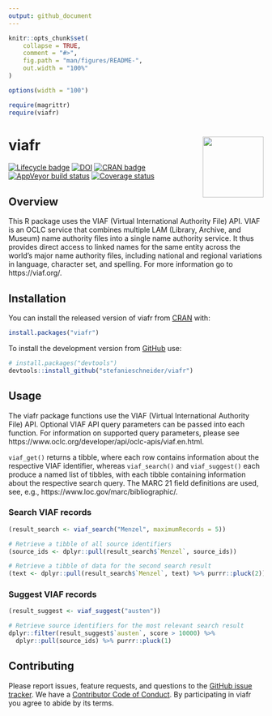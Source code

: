 ```yaml
---
output: github_document
---
```


<!-- README.md is generated from README.Rmd. Please edit that file -->

```r
knitr::opts_chunk$set(
	collapse = TRUE,
	comment = "#>",
	fig.path = "man/figures/README-",
	out.width = "100%"
)

options(width = "100")

require(magrittr)
require(viafr)
```

# viafr <img src="man/figures/logo.png" align="right" width="120" />

[![Lifecycle badge](https://img.shields.io/badge/lifecycle-maturing-blue.svg)](https://lifecycle.r-lib.org/articles/stages.html#maturing)
[![DOI](https://zenodo.org/badge/DOI/10.5281/zenodo.3265046.svg)](https://doi.org/10.5281/zenodo.3265046)
[![CRAN badge](http://www.r-pkg.org/badges/version/viafr)](https://cran.r-project.org/package=viafr)
[![AppVeyor build status](https://ci.appveyor.com/api/projects/status/github/stefanieschneider/viafr?branch=master&svg=true)](https://ci.appveyor.com/project/stefanieschneider/viafr)
[![Coverage status](https://codecov.io/github/stefanieschneider/viafr/coverage.svg?branch=master)](https://codecov.io/github/stefanieschneider/viafr?branch=master)

## Overview

This R package uses the VIAF (Virtual International Authority File) API. VIAF is an OCLC service that combines multiple LAM (Library, Archive, and Museum) name authority files into a single name authority service. It thus provides direct access to linked names for the same entity across the world's major name authority files, including national and regional variations in language, character set, and spelling. For more information go to https://viaf.org/.

## Installation

You can install the released version of viafr from [CRAN](https://CRAN.R-project.org) with:

```r
install.packages("viafr")
```

To install the development version from [GitHub](https://github.com/stefanieschneider/viafr) use:

```r
# install.packages("devtools")
devtools::install_github("stefanieschneider/viafr")
```

## Usage

The viafr package functions use the VIAF (Virtual International Authority File) API. Optional VIAF API query parameters can be passed into each function. For information on supported query parameters, please see https://www.oclc.org/developer/api/oclc-apis/viaf.en.html.

`viaf_get()` returns a tibble, where each row contains information about the respective VIAF identifier, whereas `viaf_search()` and `viaf_suggest()` each produce a named list of tibbles, with each tibble containing information about the respective search query. The MARC 21 field definitions are used, see, e.g., https://www.loc.gov/marc/bibliographic/.

### Search VIAF records

```r
(result_search <- viaf_search("Menzel", maximumRecords = 5))

# Retrieve a tibble of all source identifiers
(source_ids <- dplyr::pull(result_search$`Menzel`, source_ids))

# Retrieve a tibble of data for the second search result
(text <- dplyr::pull(result_search$`Menzel`, text) %>% purrr::pluck(2))
```

### Suggest VIAF records

```r
(result_suggest <- viaf_suggest("austen"))

# Retrieve source identifiers for the most relevant search result
dplyr::filter(result_suggest$`austen`, score > 10000) %>%
  dplyr::pull(source_ids) %>% purrr::pluck(1)
```

## Contributing

Please report issues, feature requests, and questions to the [GitHub issue tracker](https://github.com/stefanieschneider/viafr/issues). We have a [Contributor Code of Conduct](https://github.com/stefanieschneider/viafr/blob/master/CODE_OF_CONDUCT.md). By participating in viafr you agree to abide by its terms.
